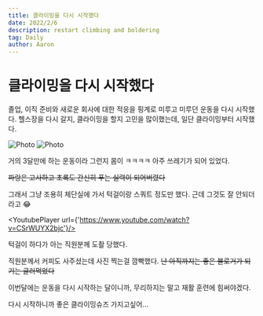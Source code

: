 ```yaml
---
title: 클라이밍을 다시 시작했다
date: 2022/2/6
description: restart climbing and boldering
tag: Daily
author: Aaron
---
```


# 클라이밍을 다시 시작했다

졸업, 이직 준비와 새로운 회사에 대한 적응을 핑계로 미루고 미루던 운동을 다시 시작했다. 헬스장을 다시 갈지, 클라이밍을 할지 고민을 많이했는데, 일단 클라이밍부터 시작했다.

<div>
<Image
  src={URLS.S3IMAGE+'climbing1.jpg'}
  alt="Photo"
  width={300}
  height={300}
  priority
  className="next-image"
/>
<Image
  src={URLS.S3IMAGE+'climbing2.jpg'}
  alt="Photo"
  width={300}
  height={300}
  priority
  className="next-image"
/>
</div>

거의 3달만에 하는 운동이라 그런지 몸이 ㅋㅋㅋㅋ 아주 쓰레기가 되어 있었다.

~~파랑은 고사하고 초록도 간신히 푸는 실력이 되어버렸다~~

그래서 그냥 조용히 체단실에 가서 턱걸이랑 스쿼트 정도만 했다. 근데 그것도 잘 안되더라고 😂

<YoutubePlayer url={'https://www.youtube.com/watch?v=CSrWUYX2bjc'}/>

턱걸이 하다가 아는 직원분께 도촬 당했다.

직원분께서 커피도 사주셨는데 사진 찍는걸 깜빡했다. ~~난 아직까지는 좋은 블로거가 되기는 글러먹었다~~

이번달에는 운동을 다시 시작하는 달이니까, 무리하지는 말고 재활 훈련에 힘써야겠다.

다시 시작하니까 좋은 클라이밍슈즈 가지고싶어...
